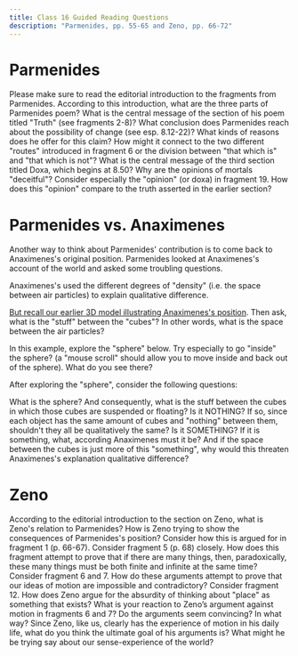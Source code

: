```yaml
---
title: Class 16 Guided Reading Questions
description: "Parmenides, pp. 55-65 and Zeno, pp. 66-72"
---
```


# Parmenides

<QuestionBlock type="reading-content">
<Question level={1}>Please make sure to read the editorial introduction to the fragments from Parmenides.</Question>
<Question level={2}>According to this introduction, what are the three parts of Parmenides poem?</Question>
</QuestionBlock>
<QuestionBlock type="reading-content">
<Question level={1}>What is the central message of the section of his poem titled "Truth" (see fragments 2-8)?</Question>
<Question level={2}>What conclusion does Parmenides reach about the possibility of change (see esp. 8.12-22)?</Question>
<Question level={2}>What kinds of reasons does he offer for this claim? How might it connect to the two different "routes" introduced in fragment 6 or the division between "that which is" and "that which is not"?</Question>
</QuestionBlock>
<QuestionBlock type="reading-content">
<Question level={1}>What is the central message of the third section titled Doxa, which begins at 8.50?</Question>
<Question level={2}>Why are the opinions of mortals "deceitful"?</Question>
<Question level={2}>Consider especially the "opinion" (or doxa) in fragment 19. How does this "opinion" compare to the truth asserted in the earlier section?</Question>
</QuestionBlock>

# Parmenides vs. Anaximenes

Another way to think about Parmenides' contribution is to come back to Anaximenes's original position. Parmenides looked at Anaximenes's account of the world and asked some troubling questions.

Anaximenes's used the different degrees of "density" (i.e. the space between air particles) to explain qualitative difference.

[But recall our earlier 3D model illustrating Anaximenes's position](class-14#anaximenes-demo). Then ask, what is the "stuff" between the "cubes"? In other words, what is the space between the air particles?


In this example, explore the "sphere" below. Try especially to go "inside" the sphere? (a "mouse scroll" should allow you to move inside and back out of the sphere). What do you see there? 

<BabylonViewerWrapper2/>

After exploring the "sphere", consider the following questions:

<QuestionBlock type="reading-discussion">
  <Question level={1}>What is the sphere?</Question> 
  <Question level={1}>And consequently, what is the stuff between the cubes in which those cubes are suspended or floating?</Question>
</QuestionBlock>

<QuestionBlock type="reading-discussion">
  <Question level={1}>Is it NOTHING?</Question> 
  <Question level={2}>If so, since each object has the same amount of cubes and "nothing" between them, shouldn't they all be qualitatively the same?</Question>
</QuestionBlock>

<QuestionBlock type="reading-discussion">
  <Question level={1}>Is it SOMETHING?</Question> 
  <Question level={2}>If it is something, what, according Anaximenes must it be?</Question>
  <Question level={2}>And if the space between the cubes is just more of this "something", why would this threaten Anaximenes's explanation qualitative difference?</Question>
</QuestionBlock>

# Zeno

<QuestionBlock type="reading-content">
<Question level={1}>According to the editorial introduction to the section on Zeno, what is Zeno's relation to Parmenides?</Question> 
<Question level={2}>How is Zeno trying to show the consequences of Parmenides's position?</Question>
<Question level={2}>Consider how this is argued for in fragment 1 (p. 66-67).</Question>
</QuestionBlock>
<QuestionBlock type="reading-content">
<Question level={1}>Consider fragment 5 (p. 68) closely. How does this fragment attempt to prove that if there are many things, then, paradoxically, these many things must be both finite and infinite at the same time?</Question>
</QuestionBlock>
<QuestionBlock type="reading-content">
<Question level={1}>Consider fragment 6 and 7. How do these arguments attempt to prove that our ideas of motion are impossible and contradictory?</Question>
</QuestionBlock>
<QuestionBlock type="reading-content">
<Question level={1}>Consider fragment 12. How does Zeno argue for the absurdity of thinking about "place" as something that exists?</Question>
</QuestionBlock>
<QuestionBlock type="reading-discussion">
<Question level={1}>What is your reaction to Zeno’s argument against motion in fragments 6 and 7?</Question>
<Question level={2}>Do the arguments seem convincing? In what way?</Question>
<Question level={2}>Since Zeno, like us, clearly has the experience of motion in his daily life, what do you think the ultimate goal of his arguments is? What might he be trying say about our sense-experience of the world?</Question>
</QuestionBlock>

